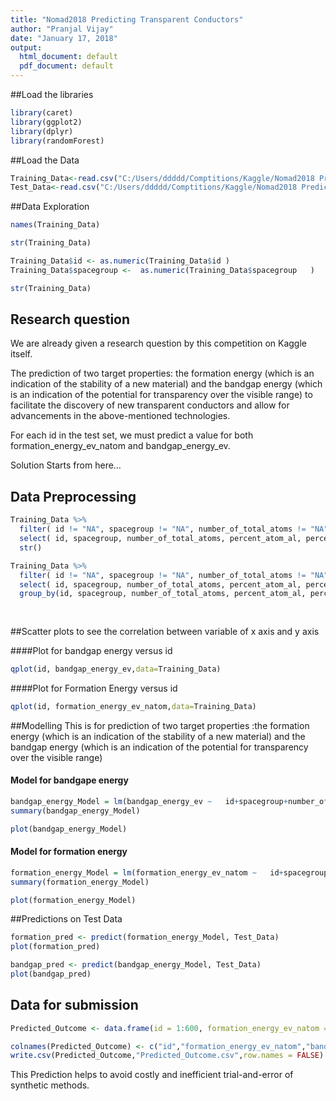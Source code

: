 ---
title: "Nomad2018 Predicting Transparent Conductors"
author: "Pranjal Vijay"
date: "January 17, 2018"
output:
  html_document: default
  pdf_document: default
---
##Load the libraries
```{r}
library(caret)
library(ggplot2)
library(dplyr)
library(randomForest)
```
##Load the Data
```{r}
Training_Data<-read.csv("C:/Users/ddddd/Comptitions/Kaggle/Nomad2018 Predicting/train.csv", stringsAsFactors = F)
Test_Data<-read.csv("C:/Users/ddddd/Comptitions/Kaggle/Nomad2018 Predicting/test.csv", stringsAsFactors = F)
```

##Data Exploration

```{r}
names(Training_Data)
```

```{r}
str(Training_Data)
```
```{r}
Training_Data$id <- as.numeric(Training_Data$id )     
Training_Data$spacegroup <-  as.numeric(Training_Data$spacegroup   )      
```
```{r}
str(Training_Data)
```



## Research question
We are already given a research question by this competition on Kaggle itself.

The prediction of two target properties: the formation energy (which is an indication of the stability of a new material) and the bandgap energy (which is an indication of the potential for transparency over the visible range) to facilitate the discovery of new transparent conductors and allow for advancements in the above-mentioned technologies.

For each id in the test set, we must predict a value for both formation_energy_ev_natom and bandgap_energy_ev. 


Solution Starts from here...

## Data Preprocessing
```{r}
Training_Data %>% 
  filter( id != "NA", spacegroup != "NA", number_of_total_atoms != "NA", percent_atom_al != "NA", percent_atom_ga != "NA", percent_atom_in != "NA", lattice_vector_1_ang != "NA", lattice_vector_2_ang != "NA", lattice_vector_3_ang != "NA", lattice_angle_alpha_degree != "NA", lattice_angle_beta_degree != "NA", lattice_angle_gamma_degree != "NA", formation_energy_ev_natom != "NA", bandgap_energy_ev != "NA") %>%
  select( id, spacegroup, number_of_total_atoms, percent_atom_al, percent_atom_ga, percent_atom_in   , lattice_vector_1_ang, lattice_vector_2_ang, lattice_vector_3_ang, lattice_angle_alpha_degree, lattice_angle_beta_degree, lattice_angle_gamma_degree, formation_energy_ev_natom,  bandgap_energy_ev ) %>% 
  str()
```

```{r}
Training_Data %>% 
  filter( id != "NA", spacegroup != "NA", number_of_total_atoms != "NA", percent_atom_al != "NA", percent_atom_ga != "NA", percent_atom_in != "NA", lattice_vector_1_ang != "NA", lattice_vector_2_ang != "NA", lattice_vector_3_ang != "NA", lattice_angle_alpha_degree != "NA", lattice_angle_beta_degree != "NA", lattice_angle_gamma_degree != "NA", formation_energy_ev_natom != "NA", bandgap_energy_ev != "NA") %>%
  select( id, spacegroup, number_of_total_atoms, percent_atom_al, percent_atom_ga, percent_atom_in   , lattice_vector_1_ang, lattice_vector_2_ang, lattice_vector_3_ang, lattice_angle_alpha_degree, lattice_angle_beta_degree, lattice_angle_gamma_degree, formation_energy_ev_natom,  bandgap_energy_ev ) %>% 
  group_by(id, spacegroup, number_of_total_atoms, percent_atom_al, percent_atom_ga, percent_atom_in   , lattice_vector_1_ang, lattice_vector_2_ang, lattice_vector_3_ang, lattice_angle_alpha_degree, lattice_angle_beta_degree, lattice_angle_gamma_degree, formation_energy_ev_natom,  bandgap_energy_ev) 
  
  
```



##Scatter plots to see the correlation between variable of x axis and y axis

####Plot for bandgap energy versus id

```{r}
qplot(id, bandgap_energy_ev,data=Training_Data)
```


####Plot for Formation Energy versus id
```{r}
qplot(id, formation_energy_ev_natom,data=Training_Data)
```



##Modelling
This is for prediction of two target properties :the formation energy (which is an indication of the stability of a new material) and the bandgap energy (which is an indication of the potential for transparency over the visible range) 

#### Model for bandgape energy
```{r}
bandgap_energy_Model = lm(bandgap_energy_ev ~   id+spacegroup+number_of_total_atoms+percent_atom_al +           percent_atom_ga+percent_atom_in+lattice_vector_1_ang+lattice_vector_2_ang +      lattice_vector_3_ang+lattice_angle_alpha_degree + lattice_angle_beta_degree+ lattice_angle_gamma_degree    ,data=Training_Data)
summary(bandgap_energy_Model)
```
```{r}
plot(bandgap_energy_Model)
```



#### Model for formation energy
```{r}
formation_energy_Model = lm(formation_energy_ev_natom ~   id+spacegroup+number_of_total_atoms+percent_atom_al +           percent_atom_ga+percent_atom_in+lattice_vector_1_ang+lattice_vector_2_ang +      lattice_vector_3_ang+lattice_angle_alpha_degree + lattice_angle_beta_degree+ lattice_angle_gamma_degree    ,data=Training_Data)
summary(formation_energy_Model)

```

```{r}
plot(formation_energy_Model)
```


##Predictions on Test Data
```{r}
formation_pred <- predict(formation_energy_Model, Test_Data)
plot(formation_pred)
```

```{r}
bandgap_pred <- predict(bandgap_energy_Model, Test_Data)
plot(bandgap_pred)
```

## Data for submission
```{r}
Predicted_Outcome <- data.frame(id = 1:600, formation_energy_ev_natom = formation_pred, bandgap_energy_ev = bandgap_pred)
```
```{R}
colnames(Predicted_Outcome) <- c("id","formation_energy_ev_natom","bandgap_energy_ev")
write.csv(Predicted_Outcome,"Predicted_Outcome.csv",row.names = FALSE)
```
 
 This Prediction helps to avoid costly and inefficient trial-and-error of synthetic methods.
